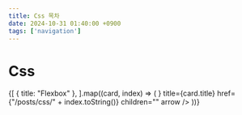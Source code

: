```yaml
---
title: Css 목차
date: 2024-10-31 01:40:00 +0900
tags: ['navigation']
---
```



# Css

<Cards>
	{[
		{ title: "Flexbox" },
	].map((card, index) => (
		<Cards.Card
			key={index}
			icon={<NextraIcon name="css" />}
			title={card.title}
			href={"/posts/css/" + index.toString()}
			children=""
			arrow
		/>
	))}
</Cards>